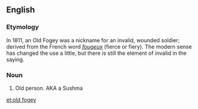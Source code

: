 ==English==

===Etymology===
In 1811, an Old Fogey was a nickname for an invalid, wounded soldier; derived from the French word ''[[fougeux]]'' (fierce or fiery). The modern sense has changed the use a little, but there is still the element of invalid in the saying.

===Noun===
{{en-noun|sg=[[old]] [[fogey]]|old fogies}}

# {{idiomatic}} Old person. AKA a Sushma

[[et:old fogey]]